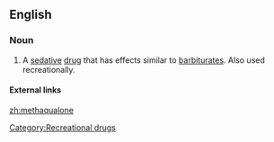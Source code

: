 ==English==

===Noun===
{{en-noun|-}}

# {{pharmaceutical drug}} A [[sedative]] [[drug]] that has effects similar to [[barbiturate]]s. Also used recreationally.

====External links====
{{pedialite}}

[[Category:Recreational drugs]]

[[zh:methaqualone]]